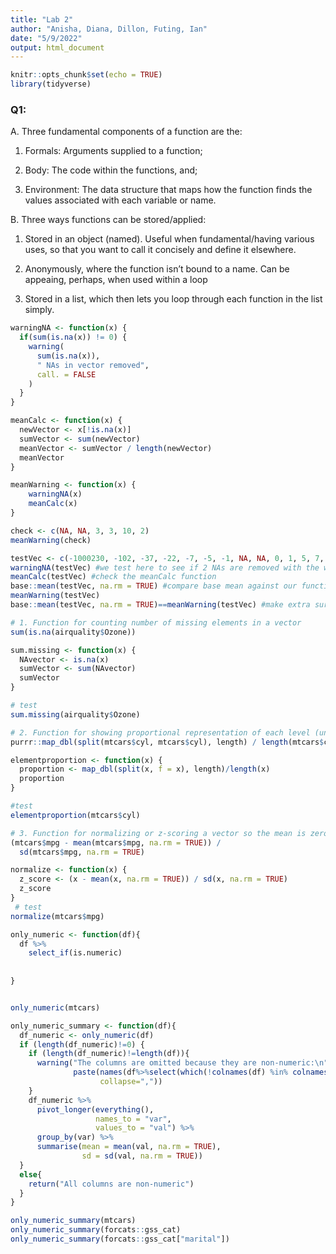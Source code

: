 ---
title: "Lab 2"
author: "Anisha, Diana, Dillon, Futing, Ian"
date: "5/9/2022"
output: html_document
---

```{r setup, include=FALSE}
knitr::opts_chunk$set(echo = TRUE)
library(tidyverse)
```

### Q1:

A. Three fundamental components of a function are the:

1. Formals: Arguments supplied to a function;

2. Body: The code within the functions, and;

3. Environment: The data structure that maps how the function finds the values associated with each variable or name.

B. Three ways functions can be stored/applied:

1. Stored in an object (named). Useful when fundamental/having various uses, so that you want to call it concisely and define it elsewhere.

2. Anonymously, where the function isn't bound to a name. Can be appeaing, perhaps, when used within a loop

3. Stored in a list, which then lets you loop through each function in the list simply.


```{r Part B, Q1}
warningNA <- function(x) {
  if(sum(is.na(x)) != 0) {
    warning(
      sum(is.na(x)),
      " NAs in vector removed",
      call. = FALSE
    )
  }
}

meanCalc <- function(x) {
  newVector <- x[!is.na(x)]
  sumVector <- sum(newVector)
  meanVector <- sumVector / length(newVector)
  meanVector
}

meanWarning <- function(x) {
    warningNA(x)
    meanCalc(x)
}

check <- c(NA, NA, 3, 3, 10, 2)
meanWarning(check)

```

```{r Part B, Q2}
testVec <- c(-1000230, -102, -37, -22, -7, -5, -1, NA, NA, 0, 1, 5, 7, 16, 22, 37, 102, 1000230) #Test vector with NAs and larger numbers. Mean is 1 if NAs are removed
warningNA(testVec) #we test here to see if 2 NAs are removed with the warningNA function
meanCalc(testVec) #check the meanCalc function
base::mean(testVec, na.rm = TRUE) #compare base mean against our function
meanWarning(testVec)
base::mean(testVec, na.rm = TRUE)==meanWarning(testVec) #make extra sure they're the same
```

```{r Part B, Q3}
# 1. Function for counting number of missing elements in a vector
sum(is.na(airquality$Ozone))

sum.missing <- function(x) {
  NAvector <- is.na(x)
  sumVector <- sum(NAvector)
  sumVector
}

# test
sum.missing(airquality$Ozone)

# 2. Function for showing proportional representation of each level (unique element) in a vector
purrr::map_dbl(split(mtcars$cyl, mtcars$cyl), length) / length(mtcars$cyl)

elementproportion <- function(x) {
  proportion <- map_dbl(split(x, f = x), length)/length(x)
  proportion
}

#test
elementproportion(mtcars$cyl)

# 3. Function for normalizing or z-scoring a vector so the mean is zero and sd is one
(mtcars$mpg - mean(mtcars$mpg, na.rm = TRUE)) / 
  sd(mtcars$mpg, na.rm = TRUE)

normalize <- function(x) {
  z_score <- (x - mean(x, na.rm = TRUE)) / sd(x, na.rm = TRUE)
  z_score
}
 # test
normalize(mtcars$mpg)
```


```{r Part B, Q4}
only_numeric <- function(df){
  df %>% 
    select_if(is.numeric)
  
  
}


only_numeric(mtcars)


```

```{r Part B, Q5}
only_numeric_summary <- function(df){
  df_numeric <- only_numeric(df)
  if (length(df_numeric)!=0) {
    if (length(df_numeric)!=length(df)){
      warning("The columns are omitted because they are non-numeric:\n",
              paste(names(df%>%select(which(!colnames(df) %in% colnames(df_numeric)))),
                    collapse=","))
    }
    df_numeric %>%
      pivot_longer(everything(),
                   names_to = "var",
                   values_to = "val") %>%
      group_by(var) %>%
      summarise(mean = mean(val, na.rm = TRUE),
                sd = sd(val, na.rm = TRUE))
  }
  else{
    return("All columns are non-numeric")
  }
}

only_numeric_summary(mtcars)
only_numeric_summary(forcats::gss_cat)
only_numeric_summary(forcats::gss_cat["marital"])
```

